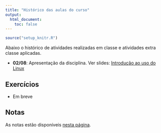 ```yaml
---
title: "Histórico das aulas do curso"
output:
  html_document:
    toc: false
---
```


```r
source("setup_knitr.R")
```

Abaixo o histórico de atividades realizadas em classe e atividades extra
classe aplicadas.

- **02/08**: Apresentação da disciplina. Ver slides:
  [Introdução ao uso do Linux](http://fernandomayer.github.io/linux-intro)

## Exercícios

- Em breve

## Notas

As notas estão disponíveis [nesta página](notas.html).
